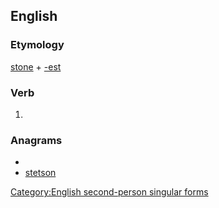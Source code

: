 ==English==

===Etymology===
[[stone]] + [[-est]]

===Verb===
{{infl|en|verb form}}

# {{archaic}} {{form of|Second-person singular simple present form of|stone}}

===Anagrams===
* {{alphagram|enosstt}}
* [[stetson#English|stetson]]

[[Category:English second-person singular forms]]